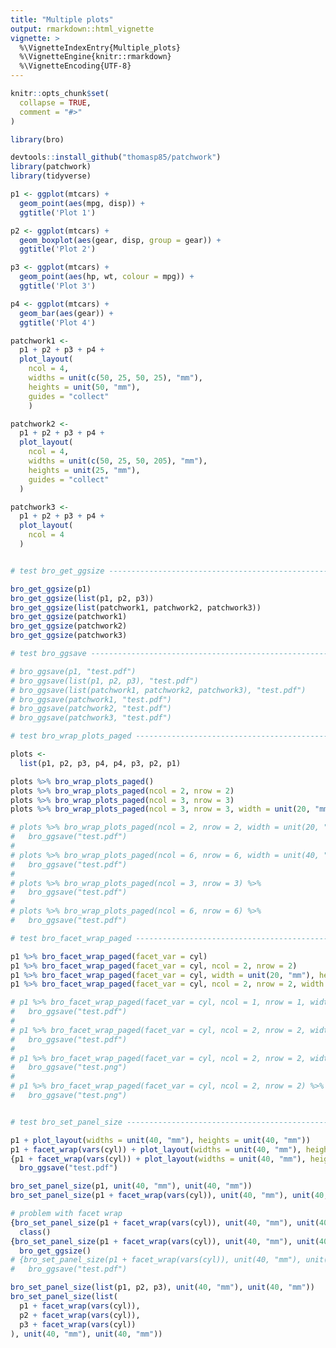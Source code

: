 ```yaml
---
title: "Multiple plots"
output: rmarkdown::html_vignette
vignette: >
  %\VignetteIndexEntry{Multiple_plots}
  %\VignetteEngine{knitr::rmarkdown}
  %\VignetteEncoding{UTF-8}
---
```


```r
knitr::opts_chunk$set(
  collapse = TRUE,
  comment = "#>"
)
```

```r
library(bro)

devtools::install_github("thomasp85/patchwork")
library(patchwork)
library(tidyverse)

p1 <- ggplot(mtcars) +
  geom_point(aes(mpg, disp)) +
  ggtitle('Plot 1')

p2 <- ggplot(mtcars) +
  geom_boxplot(aes(gear, disp, group = gear)) +
  ggtitle('Plot 2')

p3 <- ggplot(mtcars) +
  geom_point(aes(hp, wt, colour = mpg)) +
  ggtitle('Plot 3')

p4 <- ggplot(mtcars) +
  geom_bar(aes(gear)) +
  ggtitle('Plot 4')

patchwork1 <-
  p1 + p2 + p3 + p4 +
  plot_layout(
    ncol = 4,
    widths = unit(c(50, 25, 50, 25), "mm"),
    heights = unit(50, "mm"),
    guides = "collect"
    )

patchwork2 <-
  p1 + p2 + p3 + p4 +
  plot_layout(
    ncol = 4,
    widths = unit(c(50, 25, 50, 205), "mm"),
    heights = unit(25, "mm"),
    guides = "collect"
  )

patchwork3 <-
  p1 + p2 + p3 + p4 +
  plot_layout(
    ncol = 4
  )


# test bro_get_ggsize -----------------------------------------------------

bro_get_ggsize(p1)
bro_get_ggsize(list(p1, p2, p3))
bro_get_ggsize(list(patchwork1, patchwork2, patchwork3))
bro_get_ggsize(patchwork1)
bro_get_ggsize(patchwork2)
bro_get_ggsize(patchwork3)

# test bro_ggsave ---------------------------------------------------------

# bro_ggsave(p1, "test.pdf")
# bro_ggsave(list(p1, p2, p3), "test.pdf")
# bro_ggsave(list(patchwork1, patchwork2, patchwork3), "test.pdf")
# bro_ggsave(patchwork1, "test.pdf")
# bro_ggsave(patchwork2, "test.pdf")
# bro_ggsave(patchwork3, "test.pdf")

# test bro_wrap_plots_paged -----------------------------------------------

plots <-
  list(p1, p2, p3, p4, p4, p3, p2, p1)

plots %>% bro_wrap_plots_paged()
plots %>% bro_wrap_plots_paged(ncol = 2, nrow = 2)
plots %>% bro_wrap_plots_paged(ncol = 3, nrow = 3)
plots %>% bro_wrap_plots_paged(ncol = 3, nrow = 3, width = unit(20, "mm"), height = unit(20, "mm"))

# plots %>% bro_wrap_plots_paged(ncol = 2, nrow = 2, width = unit(20, "mm"), height = unit(20, "mm")) %>%
#   bro_ggsave("test.pdf")
# 
# plots %>% bro_wrap_plots_paged(ncol = 6, nrow = 6, width = unit(40, "mm"), height = unit(40, "mm")) %>%
#   bro_ggsave("test.pdf")
# 
# plots %>% bro_wrap_plots_paged(ncol = 3, nrow = 3) %>%
#   bro_ggsave("test.pdf")
# 
# plots %>% bro_wrap_plots_paged(ncol = 6, nrow = 6) %>%
#   bro_ggsave("test.pdf")

# test bro_facet_wrap_paged -----------------------------------------------

p1 %>% bro_facet_wrap_paged(facet_var = cyl)
p1 %>% bro_facet_wrap_paged(facet_var = cyl, ncol = 2, nrow = 2)
p1 %>% bro_facet_wrap_paged(facet_var = cyl, width = unit(20, "mm"), height = unit(20, "mm"))
p1 %>% bro_facet_wrap_paged(facet_var = cyl, ncol = 2, nrow = 2, width = unit(20, "mm"), height = unit(20, "mm"))

# p1 %>% bro_facet_wrap_paged(facet_var = cyl, ncol = 1, nrow = 1, width = unit(20, "mm"), height = unit(20, "mm")) %>%
#   bro_ggsave("test.pdf")
# 
# p1 %>% bro_facet_wrap_paged(facet_var = cyl, ncol = 2, nrow = 2, width = unit(20, "mm"), height = unit(20, "mm")) %>%
#   bro_ggsave("test.pdf")
# 
# p1 %>% bro_facet_wrap_paged(facet_var = cyl, ncol = 2, nrow = 2, width = unit(20, "mm"), height = unit(20, "mm")) %>%
#   bro_ggsave("test.png")
# 
# p1 %>% bro_facet_wrap_paged(facet_var = cyl, ncol = 2, nrow = 2) %>%
#   bro_ggsave("test.png")


# test bro_set_panel_size -------------------------------------------------

p1 + plot_layout(widths = unit(40, "mm"), heights = unit(40, "mm"))
p1 + facet_wrap(vars(cyl)) + plot_layout(widths = unit(40, "mm"), heights = unit(40, "mm"))
{p1 + facet_wrap(vars(cyl)) + plot_layout(widths = unit(40, "mm"), heights = unit(40, "mm"))} %>%
  bro_ggsave("test.pdf")

bro_set_panel_size(p1, unit(40, "mm"), unit(40, "mm"))
bro_set_panel_size(p1 + facet_wrap(vars(cyl)), unit(40, "mm"), unit(40, "mm"))

# problem with facet wrap
{bro_set_panel_size(p1 + facet_wrap(vars(cyl)), unit(40, "mm"), unit(40, "mm"))} %>%
  class()
{bro_set_panel_size(p1 + facet_wrap(vars(cyl)), unit(40, "mm"), unit(40, "mm"))} %>%
  bro_get_ggsize()
# {bro_set_panel_size(p1 + facet_wrap(vars(cyl)), unit(40, "mm"), unit(40, "mm"))} %>%
#   bro_ggsave("test.pdf")

bro_set_panel_size(list(p1, p2, p3), unit(40, "mm"), unit(40, "mm"))
bro_set_panel_size(list(
  p1 + facet_wrap(vars(cyl)),
  p2 + facet_wrap(vars(cyl)),
  p3 + facet_wrap(vars(cyl))
), unit(40, "mm"), unit(40, "mm"))

```
